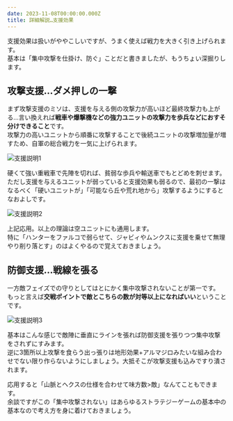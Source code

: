 ```yaml
---
date: 2023-11-08T00:00:00.000Z
title: 詳細解説…支援効果
---
```


支援効果は扱いがややこしいですが、うまく使えば戦力を大きく引き上げられます。\
基本は「集中攻撃を仕掛け、防ぐ」ことだと書きましたが、もうちょい深掘りします。

## 攻撃支援…ダメ押しの一撃

まず攻撃支援のミソは、支援を与える側の攻撃力が高いほど最終攻撃力も上がる…言い換えれば**戦車や爆撃機などの強力ユニットの攻撃力を歩兵などにおすそ分けできること**です。\
攻撃力の高いユニットから順番に攻撃することで後続ユニットの攻撃増加量が増すため、自軍の総合戦力を一気に上げられます。

![支援説明1](/images/game/shien2.webp)

硬くて強い重戦車で先陣を切れば、貧弱な歩兵や輸送車でもとどめを刺せます。\
ただし支援を与えるユニットが弱っていると支援効果も弱るので、最初の一撃はなるべく「硬いユニットが」「可能なら丘や荒れ地から」攻撃するようにするとなおよしです。

![支援説明2](/images/game/shien3.webp)

上記応用。以上の理論は空ユニットにも通用します。\
特に「ハンターをファルコで弱らせて、ジャビィやムンクスに支援を乗せて無理やり削り落とす」のはよくやるので覚えておきましょう。

## 防御支援…戦線を張る

一方敵フェイズでの守りとしてはとにかく集中攻撃されないことが第一です。\
もっと言えば**交戦ポイントで敵とこちらの数が対等以上になればいい**ということです。

![支援説明3](/images/game/shien4.webp)

基本はこんな感じで敵陣に垂直にラインを張れば防御支援を張りつつ集中攻撃をされずにすみます。\
逆に3箇所以上攻撃を食らう出っ張りは地形効果+アルマジロみたいな組み合わせでない限り作らないようにしましょう。大抵そこが攻撃支援も込みですり潰されます。

応用すると「山脈とヘクスの仕様を合わせて味方数>敵」なんてこともできます。\
余談ですがこの「集中攻撃されない」はあらゆるストラテジーゲームの基本中の基本なので考え方を身に着けておきましょう。
